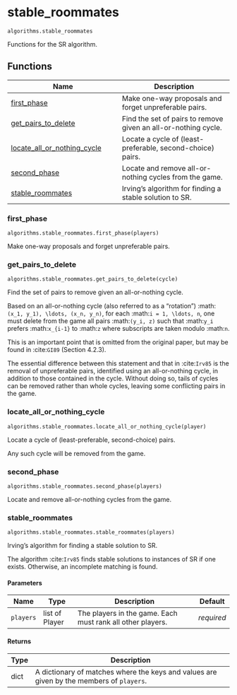 # stable_roommates { #matching.algorithms.stable_roommates }

`algorithms.stable_roommates`

Functions for the SR algorithm.

## Functions

| Name | Description |
| --- | --- |
| [first_phase](#matching.algorithms.stable_roommates.first_phase) | Make one-way proposals and forget unpreferable pairs. |
| [get_pairs_to_delete](#matching.algorithms.stable_roommates.get_pairs_to_delete) | Find the set of pairs to remove given an all-or-nothing cycle. |
| [locate_all_or_nothing_cycle](#matching.algorithms.stable_roommates.locate_all_or_nothing_cycle) | Locate a cycle of (least-preferable, second-choice) pairs. |
| [second_phase](#matching.algorithms.stable_roommates.second_phase) | Locate and remove all-or-nothing cycles from the game. |
| [stable_roommates](#matching.algorithms.stable_roommates.stable_roommates) | Irving's algorithm for finding a stable solution to SR. |

### first_phase { #matching.algorithms.stable_roommates.first_phase }

`algorithms.stable_roommates.first_phase(players)`

Make one-way proposals and forget unpreferable pairs.

### get_pairs_to_delete { #matching.algorithms.stable_roommates.get_pairs_to_delete }

`algorithms.stable_roommates.get_pairs_to_delete(cycle)`

Find the set of pairs to remove given an all-or-nothing cycle.

Based on an all-or-nothing cycle (also referred to as a "rotation")
:math:`(x_1, y_1), \ldots, (x_n, y_n)`, for each
:math:`i = 1, \ldots, n`, one must delete from the game all pairs
:math:`(y_i, z)` such that :math:`y_i` prefers :math:`x_{i-1}` to
:math:`z` where subscripts are taken modulo :math:`n`.

This is an important point that is omitted from the original paper,
but may be found in :cite:`GI89` (Section 4.2.3).

The essential difference between this statement and that in
:cite:`Irv85` is the removal of unpreferable pairs, identified using
an all-or-nothing cycle, in addition to those contained in the
cycle. Without doing so, tails of cycles can be removed rather than
whole cycles, leaving some conflicting pairs in the game.

### locate_all_or_nothing_cycle { #matching.algorithms.stable_roommates.locate_all_or_nothing_cycle }

`algorithms.stable_roommates.locate_all_or_nothing_cycle(player)`

Locate a cycle of (least-preferable, second-choice) pairs.

Any such cycle will be removed from the game.

### second_phase { #matching.algorithms.stable_roommates.second_phase }

`algorithms.stable_roommates.second_phase(players)`

Locate and remove all-or-nothing cycles from the game.

### stable_roommates { #matching.algorithms.stable_roommates.stable_roommates }

`algorithms.stable_roommates.stable_roommates(players)`

Irving's algorithm for finding a stable solution to SR.

The algorithm :cite:`Irv85` finds stable solutions to instances of
SR if one exists. Otherwise, an incomplete matching is found.

#### Parameters

| Name      | Type           | Description                                                | Default    |
|-----------|----------------|------------------------------------------------------------|------------|
| `players` | list of Player | The players in the game. Each must rank all other players. | _required_ |

#### Returns

| Type   | Description                                                                                |
|--------|--------------------------------------------------------------------------------------------|
| dict   | A dictionary of matches where the keys and values are given by the members of ``players``. |